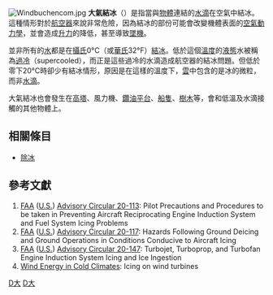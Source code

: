 [[File:Windbuchencom.jpg|thumb]]
'''大氣結冰'''（{{lang-en|atmospheric icing}}）是指當與[[物體|物體]]連結的[[水滴|水滴]]在空氣中結冰。這種情形對於[[航空器|航空器]]來說非常危險，因為結冰的部份可能會改變機體表面的[[空氣動力學|空氣動力學]]，並會造成[[升力|升力]]的降低，甚至導致[[墜機|墜機]]。

並非所有的[[水|水]]都是在[[攝氏|攝氏]]0°C（或[[華氏|華氏]]32°F）[[冰|結冰]]。低於這個[[溫度|溫度]]的[[液態|液態]]水被稱為[[過冷|過冷]]（supercooled），而正是這些過冷的水滴造成航空器的結冰問題。但低於零下20°C時卻少有結冰情形，原因是在這樣的溫度下，[[雲|雲]]中包含的是冰的微粒，而非[[水滴|水滴]]。

大氣結冰也會發生在[[塔|高塔]]、風力機、[[鑽油平台|鑽油平台]]、[[船|船隻]]、[[樹|樹木]]等，會和低溫及水滴接觸的其他物體上。

== 相關條目 ==
*[[除冰|除冰]]

== 參考文獻 ==
<div class="references-small">
#[[美國聯邦航空局|FAA]] ([[美國|U.S.]]) [https://web.archive.org/web/20070311160551/http://www.airweb.faa.gov/Regulatory_and_Guidance_Library/rgAdvisoryCircular.nsf/0/F5BD7904E845409D862569AE00783347?OpenDocument Advisory Circular 20-113]: Pilot Precautions and Procedures to be taken in Preventing Aircraft Reciprocating Engine Induction System and Fuel System Icing Problems
#[[美國聯邦航空局|FAA]] ([[美國|U.S.]]) [https://web.archive.org/web/20070311160530/http://www.airweb.faa.gov/Regulatory_and_Guidance_Library/rgAdvisoryCircular.nsf/0/A6B4EB947B007B3C862569BD006871B5?OpenDocument Advisory Circular 20-117]: Hazards Following Ground Deicing and Ground Operations in Conditions Conducive to Aircraft Icing
#[[美國聯邦航空局|FAA]] ([[美國|U.S.]]) [https://web.archive.org/web/20070311160542/http://www.airweb.faa.gov/Regulatory_and_Guidance_Library/rgAdvisoryCircular.nsf/0/9F369F487492E0CD86256E31006C881C?OpenDocument Advisory Circular 20-147]: Turbojet, Turboprop, and Turbofan Engine Induction System Icing and Ice Ingestion
#[https://web.archive.org/web/20070311014551/http://virtual.vtt.fi/virtual/arcticwind/experience.htm Wind Energy in Cold Climates]: Icing on wind turbines
</div>

[[Category:对航空器的气象灾害|D大]]
[[Category:降水|D大]]